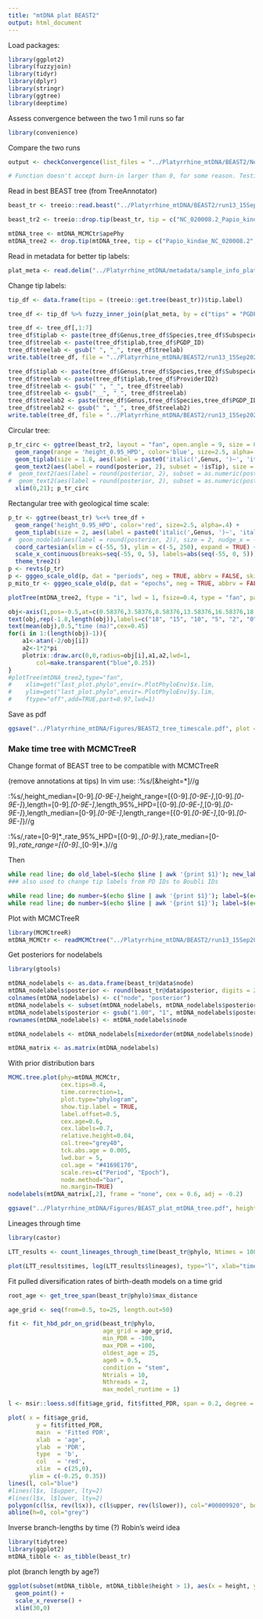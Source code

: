 ```yaml
---
title: "mtDNA plat BEAST2"
output: html_document
---
```


Load packages:
```r
library(ggplot2)
library(fuzzyjoin)
library(tidyr)
library(dplyr)
library(stringr)
library(ggtree)
library(deeptime)
```

Assess convergence between the two 1 mil runs so far
```r
library(convenience)
```

Compare the two runs
```r
output <- checkConvergence(list_files = "../Platyrrhine_mtDNA/BEAST2/NestedSampling/mtDNA_plat_trimmed.log", format = "beast", control = makeControl(burnin = 0.1))

# Function doesn't accept burn-in larger than 0, for some reason. Testing with file where burn-in trees (first 20%) have been removed
```

Read in best BEAST tree (from TreeAnnotator)
```r
beast_tr <- treeio::read.beast("../Platyrrhine_mtDNA/BEAST2/run13_15Sep2021/mtDNA.chain1chain2.combo.MCC.tree")

beast_tr2 <- treeio::drop.tip(beast_tr, tip = c("NC_020008.2_Papio_kindae", "NC_001643.1_Pan_troglodytes", "NC_004025.1_Lemur_catta", "NC_006901.1_Colobus_guereza", "NC_012774.1_Carlito_syrichta", "NC_018753.1_Nomascus_gabriellae"))

mtDNA_tree <- mtDNA_MCMCtr$apePhy
mtDNA_tree2 <- drop.tip(mtDNA_tree, tip = c("Papio_kindae_NC_020008.2", "Nomascus_gabriellae_NC_018753.1", "Pan_troglodytes_NC_001643.1", "Colobus_guereza_NC_006901.1", "Lemur_catta_NC_004025.1", "Carlito_syrichta_NC_012774.1"))
```

Read in metadata for better tip labels:
```r
plat_meta <- read.delim("../Platyrrhine_mtDNA/metadata/sample_info_plat_mtDNA_Dec2021.txt", header = TRUE)
```

Change tip labels:
```r
tip_df <- data.frame(tips = (treeio::get.tree(beast_tr))$tip.label)

tree_df <- tip_df %>% fuzzy_inner_join(plat_meta, by = c("tips" = "PGDP_ID"), match_fun = str_detect)

tree_df <- tree_df[,1:7]
tree_df$tiplab <- paste(tree_df$Genus,tree_df$Species,tree_df$Subspecies)
tree_df$treelab <- paste(tree_df$tiplab,tree_df$PGDP_ID)
tree_df$treelab <- gsub(" ", "_", tree_df$treelab)
write.table(tree_df, file = "../Platyrrhine_mtDNA/BEAST2/run13_15Sep2021/tiplabel_table_Dec2021.txt", sep = "\t", quote = FALSE, row.names = FALSE, col.names = FALSE, na = "NA")

tree_df$tiplab <- paste(tree_df$Genus,tree_df$Species,tree_df$Subspecies)
tree_df$treelab <- paste(tree_df$tiplab,tree_df$ProviderID2)
tree_df$treelab <- gsub(" ", "_", tree_df$treelab)
tree_df$treelab <- gsub("__", "_", tree_df$treelab)
tree_df$treelab2 <- paste(tree_df$Genus,tree_df$Species,tree_df$PGDP_ID)
tree_df$treelab2 <- gsub(" ", "_", tree_df$treelab2)
write.table(tree_df, file = "../Platyrrhine_mtDNA/BEAST2/run13_15Sep2021/tiplabel_table_BoubliLabels.txt", sep = "\t", quote = FALSE, row.names = FALSE, col.names = FALSE, na = "NA")
```

Circular tree:
```r
p_tr_circ <- ggtree(beast_tr2, layout = "fan", open.angle = 9, size = 0.3) %<+% tree_df +
  geom_range(range = 'height_0.95_HPD', color='blue', size=2.5, alpha=.4, center = 'height') +
  geom_tiplab(size = 1.8, aes(label = paste0('italic(',Genus, ')~', 'italic(',Species, ')~', PGDP_ID)), parse=T) +
  geom_text2(aes(label = round(posterior, 2), subset = !isTip), size = 2, nudge_x = -0.5, nudge_y = 0.5); p_tr_circ
#  geom_text2(aes(label = round(posterior, 2), subset = as.numeric(posterior)< 0.78 & as.numeric(posterior)> 0.76), size = 2, nudge_x = -0.5, nudge_y = 0.5) +
#  geom_text2(aes(label = round(posterior, 2), subset = as.numeric(posterior)< 0.65 & as.numeric(posterior)> 0.62), size = 2, nudge_x = -0.5, nudge_y = 0.5) +
  xlim(0,21); p_tr_circ
```

Rectangular tree with geological time scale:
```r
p_tr <- ggtree(beast_tr) %<+% tree_df +
  geom_range('height_0.95_HPD', color='red', size=2.5, alpha=.4) +
  geom_tiplab(size = 2, aes(label = paste0('italic(',Genus, ')~', 'italic(',Species, ')~', PGDP_ID)), parse=T) +
#  geom_nodelab(aes(label = round(posterior, 2)), size = 2, nudge_x = -0.5, nudge_y = 0.5) +
  coord_cartesian(xlim = c(-55, 5), ylim = c(-5, 250), expand = TRUE) +
  scale_x_continuous(breaks=seq(-55, 0, 5), labels=abs(seq(-55, 0, 5))) +
  theme_tree2()
p <- revts(p_tr)
p <- gggeo_scale_old(p, dat = "periods", neg = TRUE, abbrv = FALSE, skip = NULL, size = 2, height = 0.01)
p_mito_tr <- gggeo_scale_old(p, dat = "epochs", neg = TRUE, abbrv = FALSE, size = 2, gap = 0.01, height = 0.01); p_mito_tr 
```


```r
plotTree(mtDNA_tree2, ftype = "i", lwd = 1, fsize=0.4, type = "fan", part = 0.97)

obj<-axis(1,pos=-0.5,at=c(0.58376,3.58376,8.58376,13.58376,16.58376,18.58376),cex.axis=0.2, tcl=-0.3,labels=FALSE)
text(obj,rep(-1.8,length(obj)),labels=c("18", "15", "10", "5", "2", "0"),cex=0.4)
text(mean(obj),0.5,"time (ma)",cex=0.45)
for(i in 1:(length(obj)-1)){
    a1<-atan(-2/obj[i])
    a2<-1*2*pi
    plotrix::draw.arc(0,0,radius=obj[i],a1,a2,lwd=1,
        col=make.transparent("blue",0.25))
}
#plotTree(mtDNA_tree2,type="fan",
#    xlim=get("last_plot.phylo",envir=.PlotPhyloEnv)$x.lim,
#    ylim=get("last_plot.phylo",envir=.PlotPhyloEnv)$y.lim,
#    ftype="off",add=TRUE,part=0.97,lwd=1)
```

Save as pdf
```r
ggsave("../Platyrrhine_mtDNA/Figures/BEAST2_tree_timescale.pdf", plot = p_mito_tr, height = 24, width = 20, useDingbats = FALSE)
```

### Make time tree with MCMCTreeR 

Change format of BEAST tree to be compatible with MCMCTreeR

(remove annotations at tips)
In vim use: 
:%s/\d\zs\[&height=\w*[^\]]*\]//g

:%s/,height_median=[0-9]*\.[0-9E-]*,height_range=[{0-9]*\.[0-9E-]*,[0-9]*\.[0-9E-]*},length=[0-9]*\.[0-9E-]*,length_95%_HPD=[{0-9]*\.[0-9E-]*,[0-9]*\.[0-9E-]*},length_median=[0-9]*\.[0-9E-]*,length_range=[{0-9]*\.[0-9E-]*,[0-9]*\.[0-9E-]*}//g

:%s/,rate=[0-9]*\.\w*,rate_95%_HPD=[{0-9]*\.\w*,[0-9]*\.\w*},rate_median=[0-9]*\.\w*,rate_range=[{0-9]*\.\w*,[0-9]*\.\w*}//g

Then 
```bash
while read line; do old_label=$(echo $line | awk '{print $1}'); new_label=$(echo "$line" | awk -F '\t' '{print $9}'); sed -i '' -e "s/$old_label/$new_label/g" plat_mtDNA.MCC.MCMCTreeR_format.tree; done < tiplable_table.txt
### also used to change tip labels from PD IDs to Boubli IDs

while read line; do number=$(echo $line | awk '{print $1}'); label=$(echo $line | awk '{print $2}'); sed -i '' -e "s/,$number:/,$label:/" plat_mtDNA.MCC.MCMCTreeR_format.tree; done < beast_tiplabels_numbers.txt
while read line; do number=$(echo $line | awk '{print $1}'); label=$(echo $line | awk '{print $2}'); sed -i '' -e "s/($number:/($label:/" mtDNA.chain1chain2.combo.MCC.MCMCTreeR_format.tree; done < beast_tiplabels_numbers.txt
```

Plot with MCMCTreeR
```r
library(MCMCtreeR)
mtDNA_MCMCtr <- readMCMCtree("../Platyrrhine_mtDNA/BEAST2/run13_15Sep2021/mtDNA.chain1chain2.combo.MCC.MCMCTreeR_format.tree")
```

Get posteriors for nodelabels
```r
library(gtools)

mtDNA_nodelabels <- as.data.frame(beast_tr@data$node)
mtDNA_nodelabels$posterior <- round(beast_tr@data$posterior, digits = 2)
colnames(mtDNA_nodelabels) <- c("node", "posterior")
mtDNA_nodelabels <- subset(mtDNA_nodelabels, mtDNA_nodelabels$posterior != "NA")
mtDNA_nodelabels$posterior <- gsub("1.00", "1", mtDNA_nodelabels$posterior)
rownames(mtDNA_nodelabels) <- mtDNA_nodelabels$node

mtDNA_nodelabels <- mtDNA_nodelabels[mixedorder(mtDNA_nodelabels$node),]

mtDNA_matrix <- as.matrix(mtDNA_nodelabels)
```


With prior distribution bars
```r
MCMC.tree.plot(phy=mtDNA_MCMCtr, 
               cex.tips=0.4, 
               time.correction=1, 
               plot.type="phylogram", 
               show.tip.label = TRUE,
               label.offset=0.5,
               cex.age=0.6, 
               cex.labels=0.7, 
               relative.height=0.04, 
               col.tree="grey40",
               tck.abs.age = 0.005,
               lwd.bar = 5, 
               col.age = "#4169E170",
               scale.res=c("Period", "Epoch"), 
               node.method="bar", 
               no.margin=TRUE) 
nodelabels(mtDNA_matrix[,2], frame = "none", cex = 0.6, adj = -0.2)
```

```r
ggsave("../Platyrrhine_mtDNA/Figures/BEAST_plat_mtDNA_tree.pdf", height = 12, width = 15, useDingbats = FALSE)
```

Lineages through time
```r
library(castor)
```

```r
LTT_results <- count_lineages_through_time(beast_tr@phylo, Ntimes = 100, max_time = 49.5, min_time = 25)

plot(LTT_results$times, log(LTT_results$lineages), type="l", xlab="time", ylab="# clades")
```

Fit pulled diversification rates of birth-death models on a time grid
```r
root_age <- get_tree_span(beast_tr@phylo)$max_distance

age_grid <- seq(from=0.5, to=25, length.out=50)

fit <- fit_hbd_pdr_on_grid(beast_tr@phylo, 
                           age_grid = age_grid,
                           min_PDR = -100,
                           max_PDR = +100,
                           oldest_age = 25,
                           age0 = 0.5,
                           condition = "stem",
                           Ntrials = 10,
                           Nthreads = 2, 
                           max_model_runtime = 1)

l <- msir::loess.sd(fit$age_grid, fit$fitted_PDR, span = 0.2, degree = 2, nsigma = stats::qnorm(0.975))

plot( x = fit$age_grid,
        y = fit$fitted_PDR,
        main  = 'Fitted PDR',
        xlab  = 'age',
        ylab  = 'PDR',
        type  = 'b',
        col   = 'red',
        xlim  = c(25,0), 
      ylim = c(-0.25, 0.35)) 
lines(l, col="blue")
#lines(l$x, l$upper, lty=2)
#lines(l$x, l$lower, lty=2)
polygon(c(l$x, rev(l$x)), c(l$upper, rev(l$lower)), col="#00009920", border=NA)
abline(h=0, col="grey")

```

Inverse branch-lengths by time (?) Robin's weird idea
```r
library(tidytree)
library(ggplot2)
mtDNA_tibble <- as_tibble(beast_tr)
```

plot (branch length by age?)
```r
ggplot(subset(mtDNA_tibble, mtDNA_tibble$height > 1), aes(x = height, y = 1/branch.length)) + 
  geom_point() +
  scale_x_reverse() +
  xlim(30,0)
```

